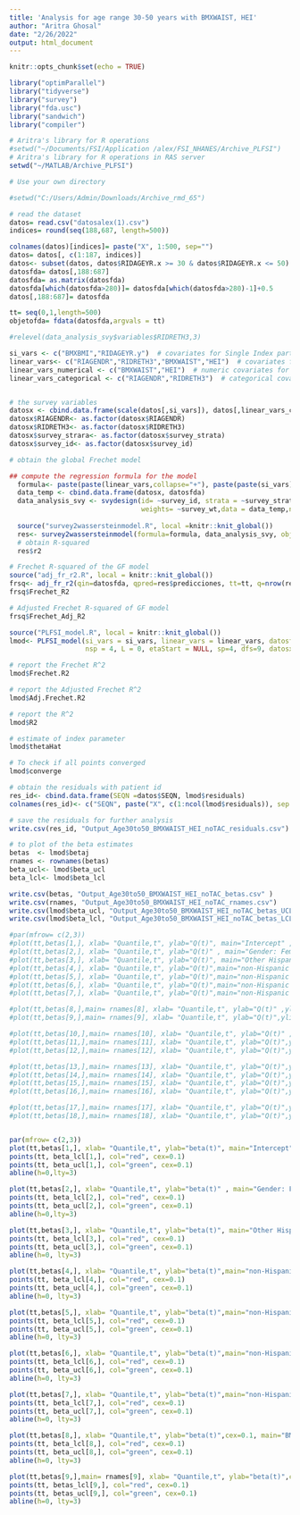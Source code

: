 ---
title: 'Analysis for age range 30-50 years with BMXWAIST, HEI'
author: "Aritra Ghosal"
date: "2/26/2022"
output: html_document
---

```{r setup, include=FALSE}
knitr::opts_chunk$set(echo = TRUE)
```

```{r, message=FALSE, warning=FALSE}

library("optimParallel")
library("tidyverse")
library("survey")
library("fda.usc")
library("sandwich")
library("compiler")

```

```{r, warning= FALSE}
# Aritra's library for R operations
#setwd("~/Documents/FSI/Application /alex/FSI_NHANES/Archive_PLFSI")
# Aritra's library for R operations in RAS server
setwd("~/MATLAB/Archive_PLFSI")

# Use your own directory

#setwd("C:/Users/Admin/Downloads/Archive_rmd_65")

# read the dataset
datos= read.csv("datosalex(1).csv")
indices= round(seq(188,687, length=500))

colnames(datos)[indices]= paste("X", 1:500, sep="")
datos= datos[, c(1:187, indices)]
datos<- subset(datos, datos$RIDAGEYR.x >= 30 & datos$RIDAGEYR.x <= 50)  # subset data for age 30-50 years
datosfda= datos[,188:687]
datosfda= as.matrix(datosfda)
datosfda[which(datosfda>280)]= datosfda[which(datosfda>280)-1]+0.5
datos[,188:687]= datosfda

tt= seq(0,1,length=500)
objetofda= fdata(datosfda,argvals = tt)

#relevel(data_analysis_svy$variables$RIDRETH3,3) 

si_vars <- c("BMXBMI","RIDAGEYR.y")  # covariates for Single Index part
linear_vars<- c("RIAGENDR","RIDRETH3","BMXWAIST","HEI")  # covariates for Linear part
linear_vars_numerical <- c("BMXWAIST","HEI")  # numeric covariates for Linear part
linear_vars_categorical <- c("RIAGENDR","RIDRETH3")  # categorical covariates for Linear part


# the survey variables
datosx <- cbind.data.frame(scale(datos[,si_vars]), datos[,linear_vars_categorical], scale(datos[,linear_vars_numerical]), survey_wt= datos[,"wtmec4yr_adj_norm"],survey_id=datos[,"SDMVPSU"], survey_strata= datos[,"SDMVSTRA"])
datosx$RIAGENDR<- as.factor(datosx$RIAGENDR)
datosx$RIDRETH3<- as.factor(datosx$RIDRETH3)
datosx$survey_strara<- as.factor(datosx$survey_strata)
datosx$survey_id<- as.factor(datosx$survey_id)

# obtain the global Frechet model

## compute the regression formula for the model
  formula<- paste(paste(linear_vars,collapse="+"), paste(paste(si_vars),collapse="+"),sep="+")
  data_temp <- cbind.data.frame(datosx, datosfda)
  data_analysis_svy <- svydesign(id= ~survey_id, strata = ~survey_strata, 
                                 weights= ~survey_wt,data = data_temp,nest = TRUE)
  
  source("survey2wassersteinmodel.R", local =knitr::knit_global())
  res<- survey2wassersteinmodel(formula=formula, data_analysis_svy, objetofda=objetofda)
  # obtain R-squared 
  res$r2

# Frechet R-squared of the GF model
source("adj_fr_r2.R", local = knitr::knit_global())
frsq<- adj_fr_r2(qin=datosfda, qpred=res$predicciones, tt=tt, q=nrow(res$betaj))
frsq$Frechet_R2

# Adjusted Frechet R-squared of GF model
frsq$Frechet_Adj_R2

source("PLFSI_model.R", local = knitr::knit_global())
lmod<- PLFSI_model(si_vars = si_vars, linear_vars = linear_vars, datosfda = datosfda, tt =tt, 
                   nsp = 4, L = 0, etaStart = NULL, sp=4, dfs=9, datosx= datosx)

# report the Frechet R^2
lmod$Frechet.R2

# report the Adjusted Frechet R^2
lmod$Adj.Frechet.R2

# report the R^2
lmod$R2

# estimate of index parameter
lmod$thetaHat

# To check if all points converged
lmod$converge

# obtain the residuals with patient id
res_id<- cbind.data.frame(SEQN =datos$SEQN, lmod$residuals)
colnames(res_id)<- c("SEQN", paste("X", c(1:ncol(lmod$residuals)), sep = ""))

# save the residuals for further analysis
write.csv(res_id, "Output_Age30to50_BMXWAIST_HEI_noTAC_residuals.csv") 

# to plot of the beta estimates
betas  <- lmod$betaj
rnames <- rownames(betas)
beta_ucl<- lmod$beta_ucl
beta_lcl<- lmod$beta_lcl

write.csv(betas, "Output_Age30to50_BMXWAIST_HEI_noTAC_betas.csv" )
write.csv(rnames, "Output_Age30to50_BMXWAIST_HEI_noTAC_rnames.csv")
write.csv(lmod$beta_ucl, "Output_Age30to50_BMXWAIST_HEI_noTAC_betas_UCL.csv" )
write.csv(lmod$beta_lcl, "Output_Age30to50_BMXWAIST_HEI_noTAC_betas_LCL.csv" )

```


```{r, echo=FALSE, eval=FALSE}

#par(mfrow= c(2,3))
#plot(tt,betas[1,], xlab= "Quantile,t", ylab="Q(t)", main="Intercept" , ylim=c(-15.02, 150))
#plot(tt,betas[2,], xlab= "Quantile,t", ylab="Q(t)" , main="Gender: Female",ylim=c(-15.02, 150))
#plot(tt,betas[3,], xlab= "Quantile,t", ylab="Q(t)", main="Other Hispanic",ylim=c(-15.02, 150))
#plot(tt,betas[4,], xlab= "Quantile,t", ylab="Q(t)",main="non-Hispanic White", ylim=c(-15.02, 150))
#plot(tt,betas[5,], xlab= "Quantile,t", ylab="Q(t)",main="non-Hispanic black",ylim=c(-15.02, 150))
#plot(tt,betas[6,], xlab= "Quantile,t", ylab="Q(t)",main="non-Hispanic Asian",ylim=c(-15.02, 150))
#plot(tt,betas[7,], xlab= "Quantile,t", ylab="Q(t)",main="non-Hispanic multiracial",ylim=c(-15.02, 150) )

#plot(tt,betas[8,],main= rnames[8], xlab= "Quantile,t", ylab="Q(t)" ,ylim=c(-15.02, 150))
#plot(tt,betas[9,],main= rnames[9], xlab= "Quantile,t", ylab="Q(t)",ylim=c(-15.02, 150) )

#plot(tt,betas[10,],main= rnames[10], xlab= "Quantile,t", ylab="Q(t)" ,ylim=c(-15.02, 150))
#plot(tt,betas[11,],main= rnames[11], xlab= "Quantile,t", ylab="Q(t)",ylim=c(-15.02, 150) )
#plot(tt,betas[12,],main= rnames[12], xlab= "Quantile,t", ylab="Q(t)",ylim=c(-15.02, 150) )

#plot(tt,betas[13,],main= rnames[13], xlab= "Quantile,t", ylab="Q(t)",ylim=c(-15.02, 150) )
#plot(tt,betas[14,],main= rnames[14], xlab= "Quantile,t", ylab="Q(t)",ylim=c(-15.02, 150) )
#plot(tt,betas[15,],main= rnames[15], xlab= "Quantile,t", ylab="Q(t)",ylim=c(-15.02, 150) )
#plot(tt,betas[16,],main= rnames[16], xlab= "Quantile,t", ylab="Q(t)",ylim=c(-15.02, 150) )

#plot(tt,betas[17,],main= rnames[17], xlab= "Quantile,t", ylab="Q(t)",ylim=c(-15.02, 150) )
#plot(tt,betas[18,],main= rnames[18], xlab= "Quantile,t", ylab="Q(t)",ylim=c(-15.02, 150) )


par(mfrow= c(2,3))
plot(tt,betas[1,], xlab= "Quantile,t", ylab="beta(t)", main="Intercept", cex=0.1)
points(tt, beta_lcl[1,], col="red", cex=0.1)
points(tt, beta_ucl[1,], col="green", cex=0.1)
abline(h=0,lty=3)

plot(tt,betas[2,], xlab= "Quantile,t", ylab="beta(t)" , main="Gender: Female", cex=0.1)
points(tt, beta_lcl[2,], col="red", cex=0.1)
points(tt, beta_ucl[2,], col="green", cex=0.1)
abline(h=0,lty=3)

plot(tt,betas[3,], xlab= "Quantile,t", ylab="beta(t)", main="Other Hispanic",cex=0.1)
points(tt, beta_lcl[3,], col="red", cex=0.1)
points(tt, beta_ucl[3,], col="green", cex=0.1)
abline(h=0, lty=3)

plot(tt,betas[4,], xlab= "Quantile,t", ylab="beta(t)",main="non-Hispanic White",cex=0.1)
points(tt, beta_lcl[4,], col="red", cex=0.1)
points(tt, beta_ucl[4,], col="green", cex=0.1)
abline(h=0, lty=3)

plot(tt,betas[5,], xlab= "Quantile,t", ylab="beta(t)",main="non-Hispanic black",cex=0.1)
points(tt, beta_lcl[5,], col="red", cex=0.1)
points(tt, beta_ucl[5,], col="green", cex=0.1)
abline(h=0, lty=3)

plot(tt,betas[6,], xlab= "Quantile,t", ylab="beta(t)",main="non-Hispanic Asian",cex=0.1)
points(tt, beta_lcl[6,], col="red", cex=0.1)
points(tt, beta_ucl[6,], col="green", cex=0.1)
abline(h=0, lty=3)

plot(tt,betas[7,], xlab= "Quantile,t", ylab="beta(t)",main="non-Hispanic multiracial",cex=0.1)
points(tt, beta_lcl[7,], col="red", cex=0.1)
points(tt, beta_ucl[7,], col="green", cex=0.1)
abline(h=0, lty=3)

plot(tt,betas[8,], xlab= "Quantile,t", ylab="beta(t)",cex=0.1, main="BMXWAIST")
points(tt, beta_lcl[8,], col="red", cex=0.1)
points(tt, beta_ucl[8,], col="green", cex=0.1)
abline(h=0, lty=3)

plot(tt,betas[9,],main= rnames[9], xlab= "Quantile,t", ylab="beta(t)",cex=0.1, main="HEI")
points(tt, betas_lcl[9,], col="red", cex=0.1)
points(tt, betas_ucl[9,], col="green", cex=0.1)
abline(h=0, lty=3)

```

